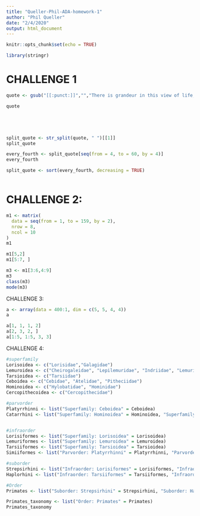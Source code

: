 ```yaml
---
title: "Queller-Phil-ADA-homework-1"
author: "Phil Queller"
date: "2/4/2020"
output: html_document
---
```


```r
knitr::opts_chunk$set(echo = TRUE)
```


```r
library(stringr)
```

# CHALLENGE 1

```r

quote <- gsub("[[:punct:]]","","There is grandeur in this view of life, with its several powers, having been originally breathed by the Creator into a few forms or into one; and that, whilst this planet has gone circling on according to the fixed law of gravity, from so simple a beginning endless forms most beautiful and most wonderful have been, and are being evolved")

quote





split_quote <- str_split(quote, " ")[[1]]
split_quote

every_fourth <- split_quote[seq(from = 4, to = 60, by = 4)]
every_fourth

split_quote <- sort(every_fourth, decreasing = TRUE)



```
# CHALLENGE 2:

```r

m1 <- matrix(
  data = seq(from = 1, to = 159, by = 2),
  nrow = 8,
  ncol = 10
)
m1

m1[5,2]
m1[5:7, ]

m3 <- m1[3:6,4:9]
m3
class(m3)
mode(m3)


```

CHALLENGE 3:

```r
a <- array(data = 400:1, dim = c(5, 5, 4, 4))
a

a[1, 1, 1, 2]
a[2, 3, 2, ]
a[1:5, 1:5, 3, 3]

```

CHALLENGE 4:
```r
#superfamily
Lorisoidea <- c("Lorisidae","Galagidae")
Lemuroidea <- c("Cheirogaleidae", "Lepilemuridae", "Indriidae", "Lemuridae", "Daubentoniidae")
Tarsioidea <- c("Tarsiidae")
Ceboidea <- c("Cebidae", "Atelidae", "Pitheciidae")
Hominoidea <- c("Hylobatidae", "Hominidae")
Cercopithecoidea <- c("Cercopithecidae")

#parvorder
Platyrrhinni <- list("Superfamily: Ceboidea" = Ceboidea)
Catarrhini <- list("Superfamily: Hominoidea" = Hominoidea, "Superfamily: Cercopithecoidea" = Cercopithecoidea)


#infraorder
Lorisiformes <- list("Superfamily: Lorisoidea" = Lorisoidea)
Lemuriformes <- list("Superfamily: Lemuroidea" = Lemuroidea)
Tarsiiformes <- list("Superfamily: Tarsioidea" = Tarsioidea)
Simiiformes <- list("Parvorder: Platyrrhinni" = Platyrrhinni, "Parvorder: Catarrhini" = Catarrhini)

#suborder
Strepsirhini <- list("Infraorder: Lorisiformes" = Lorisiformes, "Infraorder: Lemuriformes" = Lemuriformes)
Haplorhini <- list("Infraorder: Tarsiiformes" = Tarsiiformes, "Infraorder: Simiiformes" = Simiiformes)

#Order
Primates <- list("Suborder: Strepsirhini" = Strepsirhini, "Suborder: Haplorhini" = Haplorhini)

Primates_taxonomy <- list("Order: Primates" = Primates)
Primates_taxonomy
               
```
